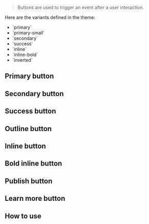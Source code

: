 
> Buttons are used to trigger an event after a user interaction.

Here are the variants defined in the theme:

- \`primary\`
- \`primary-small\`
- \`secondary\`
- \`success\`
- \`inline\`
- \`inline-bold\`
- \`inverted\`

<Meta of={ButtonStories} />

## Primary button

<Canvas story={ButtonStories.Primary} />

## Secondary button

<Canvas of={ButtonStories.SecondaryButton} />

## Success button

<Canvas of={ButtonStories.SuccessButton} />

## Outline button

<Canvas of={ButtonStories.OutlineButton} />

## Inline button

<Canvas of={ButtonStories.InlineButton} />

## Bold inline button

<Canvas of={ButtonStories.BoldInlineButton} />

## Publish button

<Canvas of={ButtonStories.PublishButton} />

## Learn more button

<Canvas of={ButtonStories.LearnMoreButton} />


## How to use

```jsx
import { Button } from "@mui/material"
import SvgIcChevronRight from "../icons/components/IcChevronRight";
import SvgIcChevronLeft from "../icons/components/IcChevronLeft";

<Button variant="primary">
  Primary button
</Button>
``` */}